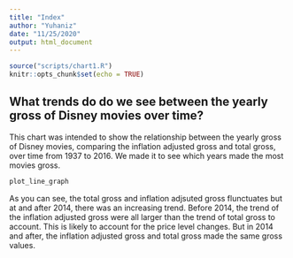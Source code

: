 ```yaml
---
title: "Index"
author: "Yuhaniz"
date: "11/25/2020"
output: html_document
---
```

```r
source("scripts/chart1.R")
knitr::opts_chunk$set(echo = TRUE)
```

## What trends do do we see between the yearly gross of Disney movies over time?
This chart was intended to show the relationship between the yearly gross of Disney movies, comparing the inflation adjusted gross and total gross, over time from 1937 to 2016. We made it to see which years made the most movies gross.
```r
plot_line_graph
```
As you can see, the total gross and inflation adjsuted gross flunctuates but at and after 2014, there was an increasing trend. Before 2014, the trend of the inflation adjusted gross were all larger than the trend of total gross to account. This is likely to account for the price level changes. But in 2014 and after, the inflation adjusted gross and total gross made the same gross values.
